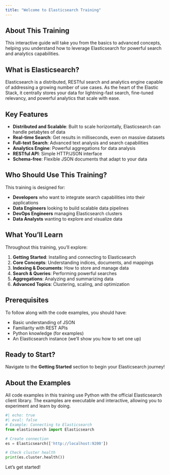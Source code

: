 ```yaml
---
title: "Welcome to Elasticsearch Training"
---
```


## About This Training

This interactive guide will take you from the basics to advanced concepts, helping you understand how to leverage Elasticsearch for powerful search and analytics capabilities.

## What is Elasticsearch?

Elasticsearch is a distributed, RESTful search and analytics engine capable of addressing a growing number of use cases. As the heart of the Elastic Stack, it centrally stores your data for lightning-fast search, fine-tuned relevancy, and powerful analytics that scale with ease.

## Key Features

- **Distributed and Scalable**: Built to scale horizontally, Elasticsearch can handle petabytes of data
- **Real-time Search**: Get results in milliseconds, even on massive datasets
- **Full-text Search**: Advanced text analysis and search capabilities
- **Analytics Engine**: Powerful aggregations for data analysis
- **RESTful API**: Simple HTTP/JSON interface
- **Schema-free**: Flexible JSON documents that adapt to your data

## Who Should Use This Training?

This training is designed for:

- **Developers** who want to integrate search capabilities into their applications
- **Data Engineers** looking to build scalable data pipelines
- **DevOps Engineers** managing Elasticsearch clusters
- **Data Analysts** wanting to explore and visualize data

## What You'll Learn

Throughout this training, you'll explore:

1. **Getting Started**: Installing and connecting to Elasticsearch
2. **Core Concepts**: Understanding indices, documents, and mappings
3. **Indexing & Documents**: How to store and manage data
4. **Search & Queries**: Performing powerful searches
5. **Aggregations**: Analyzing and summarizing data
6. **Advanced Topics**: Clustering, scaling, and optimization

## Prerequisites

To follow along with the code examples, you should have:

- Basic understanding of JSON
- Familiarity with REST APIs
- Python knowledge (for examples)
- An Elasticsearch instance (we'll show you how to set one up)

:::{.callout-tip}
## Ready to Start?
Navigate to the **Getting Started** section to begin your Elasticsearch journey!
:::

## About the Examples

All code examples in this training use Python with the official Elasticsearch client library. The examples are executable and interactive, allowing you to experiment and learn by doing.

```python
#| echo: true
#| eval: false
# Example: Connecting to Elasticsearch
from elasticsearch import Elasticsearch

# Create connection
es = Elasticsearch(['http://localhost:9200'])

# Check cluster health
print(es.cluster.health())
```

Let's get started!
